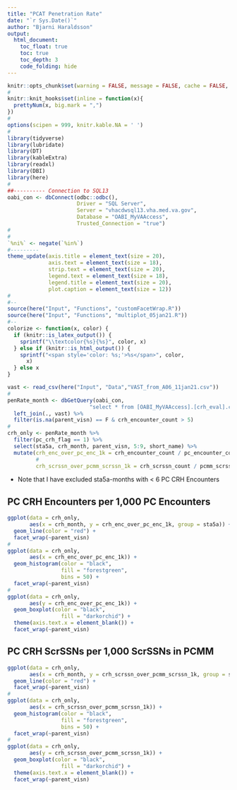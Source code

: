 ```yaml
---
title: "PCAT Penetration Rate"
date: "`r Sys.Date()`"
author: "Bjarni Haraldsson"
output: 
  html_document:
    toc_float: true
    toc: true
    toc_depth: 3
    code_folding: hide
---
```


```r
knitr::opts_chunk$set(warning = FALSE, message = FALSE, cache = FALSE, fig.width = 8, fig.height = 8)
#
knitr::knit_hooks$set(inline = function(x){
  prettyNum(x, big.mark = ",")
})
#
options(scipen = 999, knitr.kable.NA = ' ')
#
library(tidyverse)
library(lubridate)
library(DT)
library(kableExtra)
library(readxl)
library(DBI)
library(here)
#
##---------- Connection to SQL13
oabi_con <- dbConnect(odbc::odbc(),
                      Driver = "SQL Server",
                      Server = "vhacdwsql13.vha.med.va.gov",
                      Database = "OABI_MyVAAccess",
                      Trusted_Connection = "true")
#
#
`%ni%` <- negate(`%in%`)
#---------
theme_update(axis.title = element_text(size = 20),
             axis.text = element_text(size = 18),
             strip.text = element_text(size = 20),
             legend.text = element_text(size = 18),
             legend.title = element_text(size = 20),
             plot.caption = element_text(size = 12))
#
#--
source(here("Input", "Functions", "customFacetWrap.R"))
source(here("Input", "Functions", "multiplot_05jan21.R"))
#--
colorize <- function(x, color) {
  if (knitr::is_latex_output()) {
    sprintf("\\textcolor{%s}{%s}", color, x)
  } else if (knitr::is_html_output()) {
    sprintf("<span style='color: %s;'>%s</span>", color,
      x)
  } else x
}
```

```r
vast <- read_csv(here("Input", "Data","VAST_from_A06_11jan21.csv"))
#
penRate_month <- dbGetQuery(oabi_con,
                          "select * from [OABI_MyVAAccess].[crh_eval].crh_penRate_month") %>%
  left_join(., vast) %>%
  filter(is.na(parent_visn) == F & crh_encounter_count > 5)
#
crh_only <- penRate_month %>%
  filter(pc_crh_flag == 1) %>%
  select(sta5a, crh_month, parent_visn, 5:9, short_name) %>%
  mutate(crh_enc_over_pc_enc_1k = crh_encounter_count / pc_encounter_count * 1000,
         #
         crh_scrssn_over_pcmm_scrssn_1k = crh_scrssn_count / pcmm_scrssn_count * 1000)
```

* Note that I have excluded sta5a-months with < 6 PC CRH Encounters  


## PC CRH Encounters per 1,000 PC Encounters     
```r
ggplot(data = crh_only,
       aes(x = crh_month, y = crh_enc_over_pc_enc_1k, group = sta5a)) +
  geom_line(color = "red") +
  facet_wrap(~parent_visn)
#
ggplot(data = crh_only,
       aes(x = crh_enc_over_pc_enc_1k)) +
  geom_histogram(color = "black",
                 fill = "forestgreen",
                 bins = 50) +
  facet_wrap(~parent_visn)
#
ggplot(data = crh_only,
       aes(y = crh_enc_over_pc_enc_1k)) +
  geom_boxplot(color = "black",
                 fill = "darkorchid") +
  theme(axis.text.x = element_blank()) +
  facet_wrap(~parent_visn)
```


## PC CRH ScrSSNs per 1,000 ScrSSNs in PCMM   
```r
ggplot(data = crh_only,
       aes(x = crh_month, y = crh_scrssn_over_pcmm_scrssn_1k, group = sta5a)) +
  geom_line(color = "red") +
  facet_wrap(~parent_visn)
#
ggplot(data = crh_only,
       aes(x = crh_scrssn_over_pcmm_scrssn_1k)) +
  geom_histogram(color = "black",
                 fill = "forestgreen",
                 bins = 50) +
  facet_wrap(~parent_visn)
#
ggplot(data = crh_only,
       aes(y = crh_scrssn_over_pcmm_scrssn_1k)) +
  geom_boxplot(color = "black",
                 fill = "darkorchid") +
  theme(axis.text.x = element_blank()) +
  facet_wrap(~parent_visn)
```
